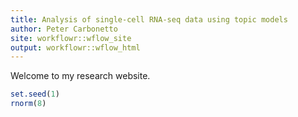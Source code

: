 ```yaml
---
title: Analysis of single-cell RNA-seq data using topic models
author: Peter Carbonetto
site: workflowr::wflow_site
output: workflowr::wflow_html
---
```


Welcome to my research website.

```r
set.seed(1)
rnorm(8)
```
